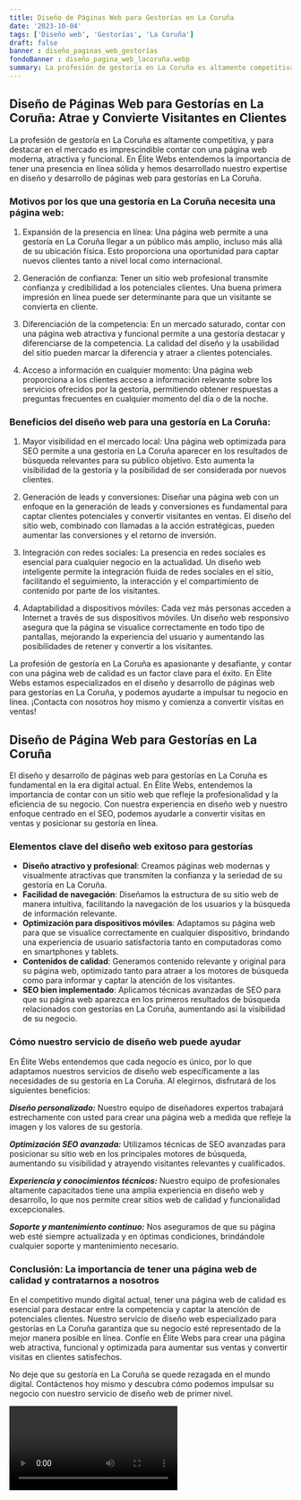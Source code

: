 ```yaml
---
title: Diseño de Páginas Web para Gestorías en La Coruña
date: '2023-10-04'
tags: ['Diseño web', 'Gestorías', 'La Coruña']
draft: false
banner : diseño_paginas_web_gestorías
fondoBanner : diseño_pagina_web_lacoruña.webp
summary: La profesión de gestoría en La Coruña es altamente competitiva, y para destacar en el mercado es imprescindible contar con una página web moderna, atractiva y funcional. En Élite Webs entendemos la importancia de tener una presencia en línea sólida y hemos desarrollado nuestro expertise en diseño y desarrollo de páginas web para gestorías en La Coruña.
---
```


## Diseño de Páginas Web para Gestorías en La Coruña: Atrae y Convierte Visitantes en Clientes

La profesión de gestoría en La Coruña es altamente competitiva, y para destacar en el mercado es imprescindible contar con una página web moderna, atractiva y funcional. En Élite Webs entendemos la importancia de tener una presencia en línea sólida y hemos desarrollado nuestro expertise en diseño y desarrollo de páginas web para gestorías en La Coruña.

### Motivos por los que una gestoría en La Coruña necesita una página web:

1. Expansión de la presencia en línea: Una página web permite a una gestoría en La Coruña llegar a un público más amplio, incluso más allá de su ubicación física. Esto proporciona una oportunidad para captar nuevos clientes tanto a nivel local como internacional.

2. Generación de confianza: Tener un sitio web profesional transmite confianza y credibilidad a los potenciales clientes. Una buena primera impresión en línea puede ser determinante para que un visitante se convierta en cliente.

3. Diferenciación de la competencia: En un mercado saturado, contar con una página web atractiva y funcional permite a una gestoría destacar y diferenciarse de la competencia. La calidad del diseño y la usabilidad del sitio pueden marcar la diferencia y atraer a clientes potenciales.

4. Acceso a información en cualquier momento: Una página web proporciona a los clientes acceso a información relevante sobre los servicios ofrecidos por la gestoría, permitiendo obtener respuestas a preguntas frecuentes en cualquier momento del día o de la noche.

### Beneficios del diseño web para una gestoría en La Coruña:

1. Mayor visibilidad en el mercado local: Una página web optimizada para SEO permite a una gestoría en La Coruña aparecer en los resultados de búsqueda relevantes para su público objetivo. Esto aumenta la visibilidad de la gestoría y la posibilidad de ser considerada por nuevos clientes.

2. Generación de leads y conversiones: Diseñar una página web con un enfoque en la generación de leads y conversiones es fundamental para captar clientes potenciales y convertir visitantes en ventas. El diseño del sitio web, combinado con llamadas a la acción estratégicas, pueden aumentar las conversiones y el retorno de inversión.

3. Integración con redes sociales: La presencia en redes sociales es esencial para cualquier negocio en la actualidad. Un diseño web inteligente permite la integración fluida de redes sociales en el sitio, facilitando el seguimiento, la interacción y el compartimiento de contenido por parte de los visitantes.

4. Adaptabilidad a dispositivos móviles: Cada vez más personas acceden a Internet a través de sus dispositivos móviles. Un diseño web responsivo asegura que la página se visualice correctamente en todo tipo de pantallas, mejorando la experiencia del usuario y aumentando las posibilidades de retener y convertir a los visitantes.

La profesión de gestoría en La Coruña es apasionante y desafiante, y contar con una página web de calidad es un factor clave para el éxito. En Élite Webs estamos especializados en el diseño y desarrollo de páginas web para gestorías en La Coruña, y podemos ayudarte a impulsar tu negocio en línea. ¡Contacta con nosotros hoy mismo y comienza a convertir visitas en ventas!

<GifSeo />

<Cta />

## **Diseño de Página Web para Gestorías en La Coruña**

El diseño y desarrollo de páginas web para gestorías en La Coruña es fundamental en la era digital actual. En Élite Webs, entendemos la importancia de contar con un sitio web que refleje la profesionalidad y la eficiencia de su negocio. Con nuestra experiencia en diseño web y nuestro enfoque centrado en el SEO, podemos ayudarle a convertir visitas en ventas y posicionar su gestoría en línea.

### **Elementos clave del diseño web exitoso para gestorías**

- **Diseño atractivo y profesional**: Creamos páginas web modernas y visualmente atractivas que transmiten la confianza y la seriedad de su gestoría en La Coruña.
- **Facilidad de navegación**: Diseñamos la estructura de su sitio web de manera intuitiva, facilitando la navegación de los usuarios y la búsqueda de información relevante.
- **Optimización para dispositivos móviles**: Adaptamos su página web para que se visualice correctamente en cualquier dispositivo, brindando una experiencia de usuario satisfactoria tanto en computadoras como en smartphones y tablets.
- **Contenidos de calidad**: Generamos contenido relevante y original para su página web, optimizado tanto para atraer a los motores de búsqueda como para informar y captar la atención de los visitantes.
- **SEO bien implementado**: Aplicamos técnicas avanzadas de SEO para que su página web aparezca en los primeros resultados de búsqueda relacionados con gestorías en La Coruña, aumentando así la visibilidad de su negocio.

### **Cómo nuestro servicio de diseño web puede ayudar**

En Élite Webs entendemos que cada negocio es único, por lo que adaptamos nuestros servicios de diseño web específicamente a las necesidades de su gestoría en La Coruña. Al elegirnos, disfrutará de los siguientes beneficios:

***Diseño personalizado:*** Nuestro equipo de diseñadores expertos trabajará estrechamente con usted para crear una página web a medida que refleje la imagen y los valores de su gestoría.

***Optimización SEO avanzada:*** Utilizamos técnicas de SEO avanzadas para posicionar su sitio web en los principales motores de búsqueda, aumentando su visibilidad y atrayendo visitantes relevantes y cualificados.

***Experiencia y conocimientos técnicos:*** Nuestro equipo de profesionales altamente capacitados tiene una amplia experiencia en diseño web y desarrollo, lo que nos permite crear sitios web de calidad y funcionalidad excepcionales.

***Soporte y mantenimiento continuo:*** Nos aseguramos de que su página web esté siempre actualizada y en óptimas condiciones, brindándole cualquier soporte y mantenimiento necesario.

### **Conclusión: La importancia de tener una página web de calidad y contratarnos a nosotros**

En el competitivo mundo digital actual, tener una página web de calidad es esencial para destacar entre la competencia y captar la atención de potenciales clientes. Nuestro servicio de diseño web especializado para gestorías en La Coruña garantiza que su negocio esté representado de la mejor manera posible en línea. Confíe en Élite Webs para crear una página web atractiva, funcional y optimizada para aumentar sus ventas y convertir visitas en clientes satisfechos.

No deje que su gestoría en La Coruña se quede rezagada en el mundo digital. Contáctenos hoy mismo y descubra cómo podemos impulsar su negocio con nuestro servicio de diseño web de primer nivel.

<Video />

<CtaBot job='Gestorías' city='La Coruña'/>

<Gmaps query='La Coruña+españa+maps' />